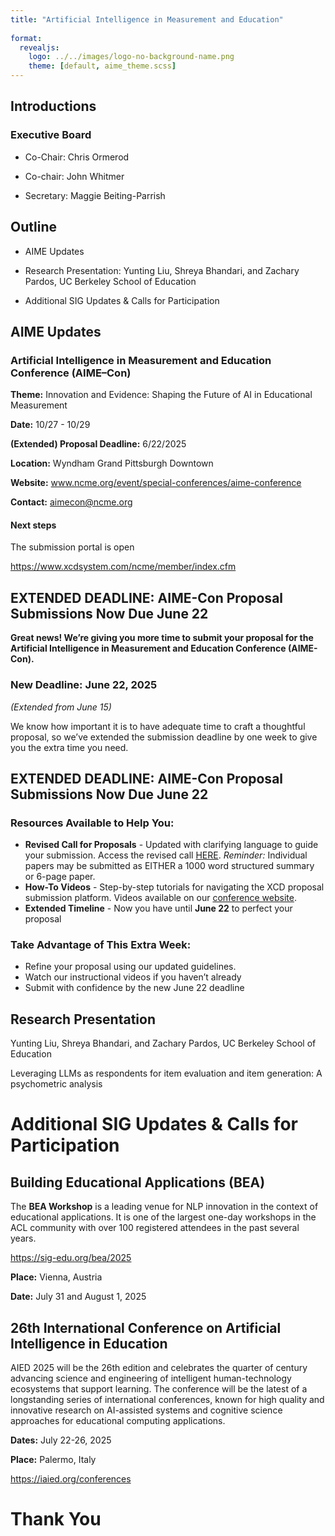 ```yaml
---
title: "Artificial Intelligence in Measurement and Education"
 
format: 
  revealjs:
    logo: ../../images/logo-no-background-name.png
    theme: [default, aime_theme.scss]
---
```


## Introductions

### Executive Board

-   Co-Chair: Chris Ormerod

-   Co-chair: John Whitmer

-   Secretary: Maggie Beiting-Parrish

## Outline

-   AIME Updates

-   Research Presentation: Yunting Liu, Shreya Bhandari, and Zachary Pardos, UC Berkeley School of Education

-   Additional SIG Updates & Calls for Participation

## AIME Updates

### Artificial Intelligence in Measurement and Education Conference (AIME–Con)

**Theme:** Innovation and Evidence: Shaping the Future of AI in Educational Measurement

**Date:** 10/27 - 10/29

**(Extended) Proposal Deadline:** 6/22/2025

**Location:** Wyndham Grand Pittsburgh Downtown

**Website:** [www.ncme.org/event/special-conferences/aime-conference](https://www.ncme.org/event/special-conferences/aime-conference)

**Contact:** [aimecon\@ncme.org](mailto:aimecon@ncme.org)

#### Next steps

The submission portal is open

<https://www.xcdsystem.com/ncme/member/index.cfm>

## EXTENDED DEADLINE: AIME-Con Proposal Submissions Now Due June 22

**Great news! We're giving you more time to submit your proposal for the Artificial Intelligence in Measurement and Education Conference (AIME-Con).**

### New Deadline: June 22, 2025
*(Extended from June 15)*

We know how important it is to have adequate time to craft a thoughtful proposal, so we've extended the submission deadline by one week to give you the extra time you need.

## EXTENDED DEADLINE: AIME-Con Proposal Submissions Now Due June 22

### Resources Available to Help You:

* **Revised Call for Proposals** - Updated with clarifying language to guide your submission. Access the revised call [HERE](https://higherlogicdownload.s3.amazonaws.com/NCME/4b7590fc-3903-444d-b89d-c45b7fa3da3f/UploadedImages/2025_AIME_Meeting/NCME_AIME-Con_2025_Call_for_Proposals.pdf). *Reminder:* Individual papers may be submitted as EITHER a 1000 word structured summary or 6-page paper.
* **How-To Videos** - Step-by-step tutorials for navigating the XCD proposal submission platform. Videos available on our [conference website](https://www.ncme.org/event/special-conferences/aime-conference).
* **Extended Timeline** - Now you have until **June 22** to perfect your proposal

### Take Advantage of This Extra Week:

* Refine your proposal using our updated guidelines.
* Watch our instructional videos if you haven't already
* Submit with confidence by the new June 22 deadline

## Research Presentation

Yunting Liu, Shreya Bhandari, and Zachary Pardos, UC Berkeley School of Education

Leveraging LLMs as respondents for item evaluation and item generation: A psychometric analysis

# Additional SIG Updates & Calls for Participation

## Building Educational Applications (BEA)

The **BEA Workshop** is a leading venue for NLP innovation in the context of educational applications. It is one of the largest one-day workshops in the ACL community with over 100 registered attendees in the past several years.

<https://sig-edu.org/bea/2025>

**Place:** Vienna, Austria

**Date:** July 31 and August 1, 2025

## 26th International Conference on Artificial Intelligence in Education

AIED 2025 will be the 26th edition and celebrates the quarter of century advancing science and engineering of intelligent human-technology ecosystems that support learning. The conference will be the latest of a longstanding series of international conferences, known for high quality and innovative research on AI-assisted systems and cognitive science approaches for educational computing applications.

**Dates:** July 22-26, 2025

**Place:** Palermo, Italy

<https://iaied.org/conferences>

# Thank You
